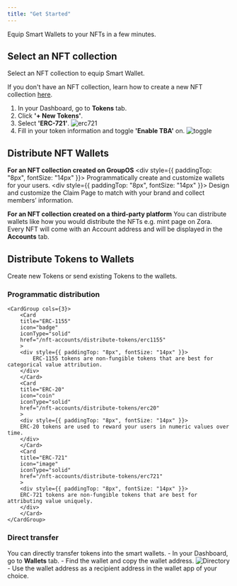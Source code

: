 ```yaml
---
title: "Get Started"
---
```


Equip Smart Wallets to your NFTs in a few minutes.

## Select an NFT collection

Select an NFT collection to equip Smart Wallet.

If you don't have an NFT collection, learn how to create a new NFT collection [here](/tokens/erc-721/new-collection).

1. In your Dashboard, go to **Tokens** tab.
2. Click **'+ New Tokens'**.
3. Select **'ERC-721'**.
![erc721](https://station-images.nyc3.digitaloceanspaces.com/4b9f6d2c-7958-4cdf-b01e-df681af07a76.png)
4. Fill in your token information and toggle **'Enable TBA'** on.
![toggle](https://station-images.nyc3.digitaloceanspaces.com/c83a6b1a-ea41-4e2e-b87f-a131899a2c9f.png)


## Distribute NFT Wallets

**For an NFT collection created on GroupOS**
    <CardGroup cols={2}>
        <Card
            title="Integrate Accounts in your application"
            icon="terminal"
            iconType="solid"
            href="/nft-accounts/api"
        >
        <div style={{ paddingTop: "8px", fontSize: "14px" }}>
            Programmatically create and customize wallets for your users.
        </div>
        </Card>
        <Card
            title="Distribute wallets via a Claim Page"
            icon="image"
            iconType="solid"
            href="/tokens/erc721/claim-page"
        >
        <div style={{ paddingTop: "8px", fontSize: "14px" }}>
            Design and customize the Claim Page to match with your brand and collect members’ information.
        </div>
        </Card>
    </CardGroup>

**For an NFT collection created on a third-party platform**
You can distribute wallets like how you would distribute the NFTs e.g. mint page on Zora. Every NFT will come with an Account address and will be displayed in the **Accounts** tab.


## Distribute Tokens to Wallets

Create new Tokens or send existing Tokens to the wallets.

### Programmatic distribution
    <CardGroup cols={3}>
        <Card
        title="ERC-1155"
        icon="badge"
        iconType="solid"
        href="/nft-accounts/distribute-tokens/erc1155"
        >
        <div style={{ paddingTop: "8px", fontSize: "14px" }}>
            ERC-1155 tokens are non-fungible tokens that are best for categorical value attribution.
        </div>
        </Card>
        <Card
        title="ERC-20"
        icon="coin"
        iconType="solid"
        href="/nft-accounts/distribute-tokens/erc20"
        >
        <div style={{ paddingTop: "8px", fontSize: "14px" }}>
        ERC-20 tokens are used to reward your users in numeric values over time.  
        </div>
        </Card>
        <Card
        title="ERC-721"
        icon="image"
        iconType="solid"
        href="/nft-accounts/distribute-tokens/erc721"
        >
        <div style={{ paddingTop: "8px", fontSize: "14px" }}>
        ERC-721 tokens are non-fungible tokens that are best for attributing value uniquely.  
        </div>
        </Card>
    </CardGroup>

### Direct transfer
You can directly transfer tokens into the smart wallets.
    - In your Dashboard, go to **Wallets** tab.
    - Find the wallet and copy the wallet address.
    ![Directory](https://station-images.nyc3.digitaloceanspaces.com/4ea34fb1-0724-4b19-a3e3-3f75441b50ea.png)
    - Use the wallet address as a recipient address in the wallet app of your choice.

